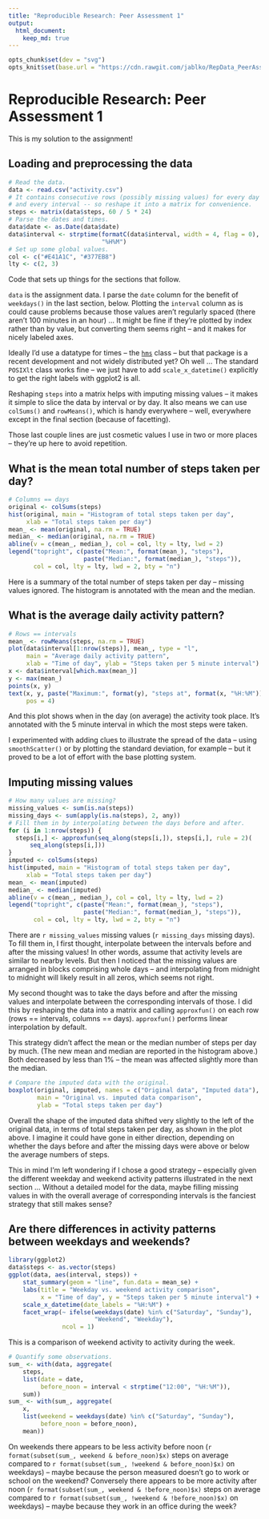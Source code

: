 ```yaml
---
title: "Reproducible Research: Peer Assessment 1"
output:
  html_document:
    keep_md: true
---
```


```r
opts_chunk$set(dev = "svg")
opts_knit$set(base.url = "https://cdn.rawgit.com/jablko/RepData_PeerAssessment1/master/")
```

# Reproducible Research: Peer Assessment 1

This is my solution to the assignment!

## Loading and preprocessing the data

```r
# Read the data.
data <- read.csv("activity.csv")
# It contains consecutive rows (possibly missing values) for every day
# and every interval -- so reshape it into a matrix for convenience.
steps <- matrix(data$steps, 60 / 5 * 24)
# Parse the dates and times.
data$date <- as.Date(data$date)
data$interval <- strptime(formatC(data$interval, width = 4, flag = 0),
                          "%H%M")
# Set up some global values.
col <- c("#E41A1C", "#377EB8")
lty <- c(2, 3)
```

Code that sets up things for the sections that follow.

`data` is the assignment data. I parse the `date` column for the benefit
of `weekdays()` in the last section, below. Plotting the `interval`
column as is could cause problems because those values aren't regularly
spaced (there aren't 100 minutes in an hour) ... It might be fine if
they're plotted by index rather than by value, but converting them seems
right -- and it makes for nicely labeled axes.

Ideally I'd use a datatype for times -- the
[`hms`](https://cran.r-project.org/web/packages/hms/index.html) class --
but that package is a recent development and not widely distributed yet?
Oh well ... The standard `POSIXlt` class works fine -- we just have to
add `scale_x_datetime()` explicitly to get the right labels with ggplot2
is all.

Reshaping `steps` into a matrix helps with imputing missing values -- it
makes it simple to slice the data by interval or by day. It also means
we can use `colSums()` and `rowMeans()`, which is handy everywhere --
well, everywhere except in the final section (because of facetting).

Those last couple lines are just cosmetic values I use in two or more
places -- they're up here to avoid repetition.

## What is the mean total number of steps taken per day?

```r
# Columns == days
original <- colSums(steps)
hist(original, main = "Histogram of total steps taken per day",
     xlab = "Total steps taken per day")
mean_ <- mean(original, na.rm = TRUE)
median_ <- median(original, na.rm = TRUE)
abline(v = c(mean_, median_), col = col, lty = lty, lwd = 2)
legend("topright", c(paste("Mean:", format(mean_), "steps"),
                     paste("Median:", format(median_), "steps")),
       col = col, lty = lty, lwd = 2, bty = "n")
```

Here is a summary of the total number of steps taken per day -- missing
values ignored. The histogram is annotated with the mean and the median.

## What is the average daily activity pattern?

```r
# Rows == intervals
mean_ <- rowMeans(steps, na.rm = TRUE)
plot(data$interval[1:nrow(steps)], mean_, type = "l",
     main = "Average daily activity pattern",
     xlab = "Time of day", ylab = "Steps taken per 5 minute interval")
x <- data$interval[which.max(mean_)]
y <- max(mean_)
points(x, y)
text(x, y, paste("Maximum:", format(y), "steps at", format(x, "%H:%M")),
     pos = 4)
```

And this plot shows when in the day (on average) the activity took
place. It's annotated with the 5 minute interval in which the most steps
were taken.

I experimented with adding clues to illustrate the spread of the data --
using `smoothScatter()` or by plotting the standard deviation, for
example -- but it proved to be a lot of effort with the base plotting
system.

## Imputing missing values

```r
# How many values are missing?
missing_values <- sum(is.na(steps))
missing_days <- sum(apply(is.na(steps), 2, any))
# Fill them in by interpolating between the days before and after.
for (i in 1:nrow(steps)) {
  steps[i,] <- approxfun(seq_along(steps[i,]), steps[i,], rule = 2)(
      seq_along(steps[i,]))
}
imputed <- colSums(steps)
hist(imputed, main = "Histogram of total steps taken per day",
     xlab = "Total steps taken per day")
mean_ <- mean(imputed)
median_ <- median(imputed)
abline(v = c(mean_, median_), col = col, lty = lty, lwd = 2)
legend("topright", c(paste("Mean:", format(mean_), "steps"),
                     paste("Median:", format(median_), "steps")),
       col = col, lty = lty, lwd = 2, bty = "n")
```

There are `r missing_values` missing values (`r missing_days` missing
days). To fill them in, I first thought, interpolate between the
intervals before and after the missing values! In other words, assume
that activity levels are similar to nearby levels. But then I noticed
that the missing values are arranged in blocks comprising whole days --
and interpolating from midnight to midnight will likely result in all
zeros, which seems not right.

My second thought was to take the days before and after the missing
values and interpolate between the corresponding intervals of those. I
did this by reshaping the data into a matrix and calling `approxfun()`
on each row (rows == intervals, columns == days). `approxfun()` performs
linear interpolation by default.

This strategy didn't affect the mean or the median number of steps per
day by much. (The new mean and median are reported in the histogram
above.) Both decreased by less than 1% -- the mean was affected slightly
more than the median.

```r
# Compare the imputed data with the original.
boxplot(original, imputed, names = c("Original data", "Imputed data"),
        main = "Original vs. imputed data comparison",
        ylab = "Total steps taken per day")
```

Overall the shape of the imputed data shifted very slightly to the left
of the original data, in terms of total steps taken per day, as shown in
the plot above. I imagine it could have gone in either direction,
depending on whether the days before and after the missing days were
above or below the average numbers of steps.

This in mind I'm left wondering if I chose a good strategy -- especially
given the different weekday and weekend activity patterns illustrated in
the next section ... Without a detailed model for the data, maybe
filling missing values in with the overall average of corresponding
intervals is the fanciest strategy that still makes sense?

## Are there differences in activity patterns between weekdays and weekends?

```r
library(ggplot2)
data$steps <- as.vector(steps)
ggplot(data, aes(interval, steps)) +
    stat_summary(geom = "line", fun.data = mean_se) +
    labs(title = "Weekday vs. weekend activity comparison",
         x = "Time of day", y = "Steps taken per 5 minute interval") +
    scale_x_datetime(date_labels = "%H:%M") +
    facet_wrap(~ ifelse(weekdays(date) %in% c("Saturday", "Sunday"),
                        "Weekend", "Weekday"),
               ncol = 1)
```

This is a comparison of weekend activity to activity during the week.

```r
# Quantify some observations.
sum_ <- with(data, aggregate(
    steps,
    list(date = date,
         before_noon = interval < strptime("12:00", "%H:%M")),
    sum))
sum_ <- with(sum_, aggregate(
    x,
    list(weekend = weekdays(date) %in% c("Saturday", "Sunday"),
         before_noon = before_noon),
    mean))
```

On weekends there appears to be less activity before noon
(`r format(subset(sum_, weekend & before_noon)$x)` steps on average
compared to `r format(subset(sum_, !weekend & before_noon)$x)` on
weekdays) -- maybe because the person measured doesn't go to work or
school on the weekend? Conversely there appears to be more activity
after noon (`r format(subset(sum_, weekend & !before_noon)$x)` steps on
average compared to `r format(subset(sum_, !weekend & !before_noon)$x)`
on weekdays) -- maybe because they work in an office during the week?
